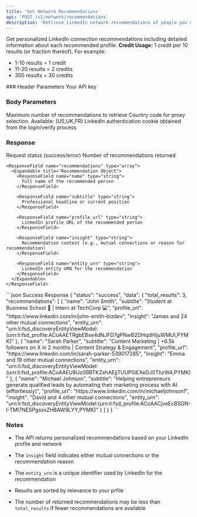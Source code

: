 ```yaml
---
title: 'Get Network Recommendations'
api: 'POST /v1/network/recommendations'
description: 'Retrieve LinkedIn network recommendations of people you may know'
---
```


Get personalized LinkedIn connection recommendations including detailed information about each recommended profile.
<Note>
  **Credit Usage:** 1 credit per 10 results (or fraction thereof). For example:
  - 1-10 results = 1 credit
  - 11-20 results = 2 credits
  - 300 results = 30 credits
</Note>
### Header Parameters

<ParamField header="x-api-key" type="string" required>
  Your API key
</ParamField>

### Body Parameters

<ParamField body="total_results" type="integer" default="10">
  Maximum number of recommendations to retrieve
</ParamField>

<ParamField body="country" type="string" default="FR">
  Country code for proxy selection. Available: (US,UK,FR)
</ParamField>

<ParamField body="login_token" type="string" required>
  LinkedIn authentication cookie obtained from the login/verify process
</ParamField>

### Response

<ResponseField name="status" type="string">
  Request status (success/error)
</ResponseField>

<ResponseField name="data" type="object">
  <Expandable title="Properties">
    <ResponseField name="total_results" type="integer">
      Number of recommendations returned
    </ResponseField>

    <ResponseField name="recommendations" type="array">
      <Expandable title="Recommendation Object">
        <ResponseField name="name" type="string">
          Full name of the recommended person
        </ResponseField>

        <ResponseField name="subtitle" type="string">
          Professional headline or current position
        </ResponseField>

        <ResponseField name="profile_url" type="string">
          LinkedIn profile URL of the recommended person
        </ResponseField>

        <ResponseField name="insight" type="string">
          Recommendation context (e.g., mutual connections or reason for recommendation)
        </ResponseField>

        <ResponseField name="entity_urn" type="string">
          LinkedIn entity URN for the recommendation
        </ResponseField>
      </Expandable>
    </ResponseField>
  </Expandable>
</ResponseField>

<ResponseExample>
  ```json Success Response
  {
    "status": "success", 
    "data": {
      "total_results": 3,
      "recommendations": [
        {
          "name": "John Smith",
          "subtitle": "Student at Business School 🚀 | Intern at TechCorp 💻",
          "profile_url": "https://www.linkedin.com/in/john-smith-bizdev",
          "insight": "James and 24 other mutual connections",
          "entity_urn": "urn:li:fsd_discoveryEntityViewModel:(urn:li:fsd_profile:ACoAAETRgbEBse4dNJFD7gPNwB2DHqdHijuWMUI,PYMK)"
        },
        {
          "name": "Sarah Parker",
          "subtitle": "Content Marketing | +6.5k followers on X in 2 months | Content Strategy & Engagement",
          "profile_url": "https://www.linkedin.com/in/sarah-parker-539017285",
          "insight": "Emma and 19 other mutual connections",
          "entity_urn": "urn:li:fsd_discoveryEntityViewModel:(urn:li:fsd_profile:ACoAAEU8Uz0BBTKZehAEjjTUUP0iEXeDJ0ThzW4,PYMK)"
        },
        {
          "name": "Michael Johnson",
          "subtitle": "Helping entrepreneurs generate qualified leads by automating their marketing process with AI. (effortlessly)",
          "profile_url": "https://www.linkedin.com/in/michaeljohnson1",
          "insight": "David and 4 other mutual connections",
          "entity_urn": "urn:li:fsd_discoveryEntityViewModel:(urn:li:fsd_profile:ACoAACjveEcBSGN-I-TMI7NESPgssxZH8AW9LYY,PYMK)"
        }
      ]
    }
  }
  ```

</ResponseExample>

### Notes

* The API returns personalized recommendations based on your LinkedIn profile and network

* The `insight` field indicates either mutual connections or the recommendation reason

* The `entity_urn` is a unique identifier used by LinkedIn for the recommendation

* Results are sorted by relevance to your prfile

* The number of returned recommendations may be less than `total_results` if fewer recommendations are available